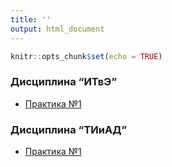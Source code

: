 ```yaml
---
title: ''
output: html_document
---
```


```r
knitr::opts_chunk$set(echo = TRUE)

```


### Дисциплина “ИТвЭ”    

* [Практика №1](https://aksyuk.github.io/xaringan_gh/slides/itve/slides_01.html)     


### Дисциплина “ТИиАД”    

* [Практика №1](https://aksyuk.github.io/xaringan_gh/slides/itve/slides_01_tiad.html)     
